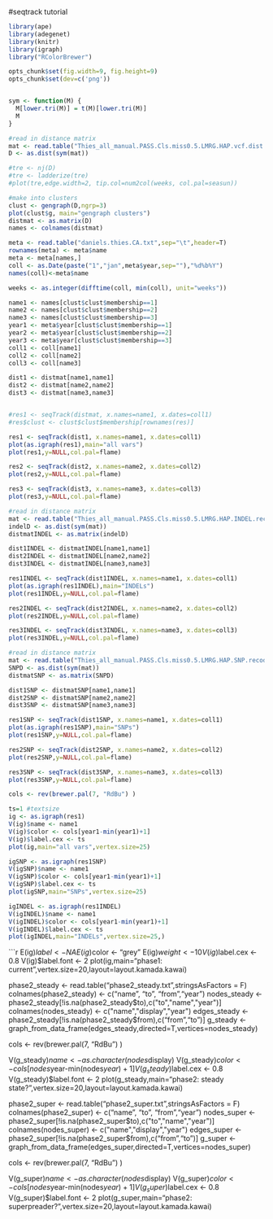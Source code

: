 #seqtrack tutorial  
```r


library(ape)
library(adegenet)
library(knitr)
library(igraph)
library("RColorBrewer")

opts_chunk$set(fig.width=9, fig.height=9)
opts_chunk$set(dev=c('png'))


sym <- function(M) {
  M[lower.tri(M)] = t(M)[lower.tri(M)]
  M
}

```
```r
#read in distance matrix
mat <- read.table("Thies_all_manual.PASS.Cls.miss0.5.LMRG.HAP.vcf.dist.tab.txt",sep="\t")
D <- as.dist(sym(mat))

#tre <- nj(D)
#tre <- ladderize(tre)
#plot(tre,edge.width=2, tip.col=num2col(weeks, col.pal=seasun))

#make into clusters
clust <- gengraph(D,ngrp=3)
plot(clust$g, main="gengraph clusters")
distmat <- as.matrix(D)
names <- colnames(distmat)
```

```r
meta <- read.table("daniels.thies.CA.txt",sep="\t",header=T)
rownames(meta) <- meta$name
meta <- meta[names,]
coll <- as.Date(paste("1","jan",meta$year,sep=""),"%d%b%Y")
names(coll)<-meta$name

weeks <- as.integer(difftime(coll, min(coll), unit="weeks"))

name1 <- names[clust$clust$membership==1]
name2 <- names[clust$clust$membership==2]
name3 <- names[clust$clust$membership==3]
year1 <- meta$year[clust$clust$membership==1]
year2 <- meta$year[clust$clust$membership==2]
year3 <- meta$year[clust$clust$membership==3]
coll1 <- coll[name1]
coll2 <- coll[name2]
coll3 <- coll[name3]

```

```r
dist1 <- distmat[name1,name1]
dist2 <- distmat[name2,name2]
dist3 <- distmat[name3,name3]


#res1 <- seqTrack(distmat, x.names=name1, x.dates=coll1)
#res$clust <- clust$clust$membership[rownames(res)]

res1 <- seqTrack(dist1, x.names=name1, x.dates=coll1)
plot(as.igraph(res1),main="all vars")
plot(res1,y=NULL,col.pal=flame)

res2 <- seqTrack(dist2, x.names=name2, x.dates=coll2)
plot(res2,y=NULL,col.pal=flame)

res3 <- seqTrack(dist3, x.names=name3, x.dates=coll3)
plot(res3,y=NULL,col.pal=flame)
```



```r
#read in distance matrix
mat <- read.table("Thies_all_manual.PASS.Cls.miss0.5.LMRG.HAP.INDEL.recode.vcf.dist.tab.txt",sep="\t")
indelD <- as.dist(sym(mat))
distmatINDEL <- as.matrix(indelD)

dist1INDEL <- distmatINDEL[name1,name1]
dist2INDEL <- distmatINDEL[name2,name2]
dist3INDEL <- distmatINDEL[name3,name3]

res1INDEL <- seqTrack(dist1INDEL, x.names=name1, x.dates=coll1)
plot(as.igraph(res1INDEL),main="INDELs")
plot(res1INDEL,y=NULL,col.pal=flame)

res2INDEL <- seqTrack(dist2INDEL, x.names=name2, x.dates=coll2)
plot(res2INDEL,y=NULL,col.pal=flame)

res3INDEL <- seqTrack(dist3INDEL, x.names=name3, x.dates=coll3)
plot(res3INDEL,y=NULL,col.pal=flame)
```

```r
#read in distance matrix
mat <- read.table("Thies_all_manual.PASS.Cls.miss0.5.LMRG.HAP.SNP.recode.vcf.dist.tab.txt",sep="\t")
SNPD <- as.dist(sym(mat))
distmatSNP <- as.matrix(SNPD)

dist1SNP <- distmatSNP[name1,name1]
dist2SNP <- distmatSNP[name2,name2]
dist3SNP <- distmatSNP[name3,name3]

res1SNP <- seqTrack(dist1SNP, x.names=name1, x.dates=coll1)
plot(as.igraph(res1SNP),main="SNPs")
plot(res1SNP,y=NULL,col.pal=flame)

res2SNP <- seqTrack(dist2SNP, x.names=name2, x.dates=coll2)
plot(res2SNP,y=NULL,col.pal=flame)

res3SNP <- seqTrack(dist3SNP, x.names=name3, x.dates=coll3)
plot(res3SNP,y=NULL,col.pal=flame)
```


```r

cols <- rev(brewer.pal(7, "RdBu") )

ts=1 #textsize
ig <- as.igraph(res1)
V(ig)$name <- name1
V(ig)$color <- cols[year1-min(year1)+1]
V(ig)$label.cex <- ts
plot(ig,main="all vars",vertex.size=25)

igSNP <- as.igraph(res1SNP)
V(igSNP)$name <- name1
V(igSNP)$color <- cols[year1-min(year1)+1]
V(igSNP)$label.cex <- ts
plot(igSNP,main="SNPs",vertex.size=25)

igINDEL <- as.igraph(res1INDEL)
V(igINDEL)$name <- name1
V(igINDEL)$color <- cols[year1-min(year1)+1]
V(igINDEL)$label.cex <- ts
plot(igINDEL,main="INDELs",vertex.size=25,)

```


```r

E(ig)$label <- NA
E(ig)$color <- "grey"
E(ig)$weight <- 10
V(ig)$label.cex <- 0.8
V(ig)$label.font <- 2
plot(ig,main="phase1: current",vertex.size=20,layout=layout.kamada.kawai)


phase2_steady <- read.table("phase2_steady.txt",stringsAsFactors = F)
colnames(phase2_steady) <- c("name", "to", "from","year")
nodes_steady <- phase2_steady[!is.na(phase2_steady$to),c("to","name","year")]
colnames(nodes_steady) <- c("name","display","year")
edges_steady <- phase2_steady[!is.na(phase2_steady$from),c("from","to")]
g_steady <- graph_from_data_frame(edges_steady,directed=T,vertices=nodes_steady)

cols <- rev(brewer.pal(7, "RdBu") )

V(g_steady)$name <- as.character(nodes$display)
V(g_steady)$color <- cols[nodes$year-min(nodes$year)+1]
V(g_steady)$label.cex <- 0.8
V(g_steady)$label.font <- 2
plot(g_steady,main="phase2: steady state?",vertex.size=20,layout=layout.kamada.kawai)

phase2_super <- read.table("phase2_super.txt",stringsAsFactors = F)
colnames(phase2_super) <- c("name", "to", "from","year")
nodes_super <- phase2_super[!is.na(phase2_super$to),c("to","name","year")]
colnames(nodes_super) <- c("name","display","year")
edges_super <- phase2_super[!is.na(phase2_super$from),c("from","to")]
g_super <- graph_from_data_frame(edges_super,directed=T,vertices=nodes_super)

cols <- rev(brewer.pal(7, "RdBu") )

V(g_super)$name <- as.character(nodes$display)
V(g_super)$color <- cols[nodes$year-min(nodes$year)+1]
V(g_super)$label.cex <- 0.8
V(g_super)$label.font <- 2
plot(g_super,main="phase2: superpreader?",vertex.size=20,layout=layout.kamada.kawai)

